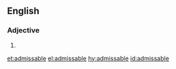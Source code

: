 ==English==

===Adjective===
{{en-adj}}

# {{alternative spelling of|admissible}}

[[et:admissable]]
[[el:admissable]]
[[hy:admissable]]
[[id:admissable]]